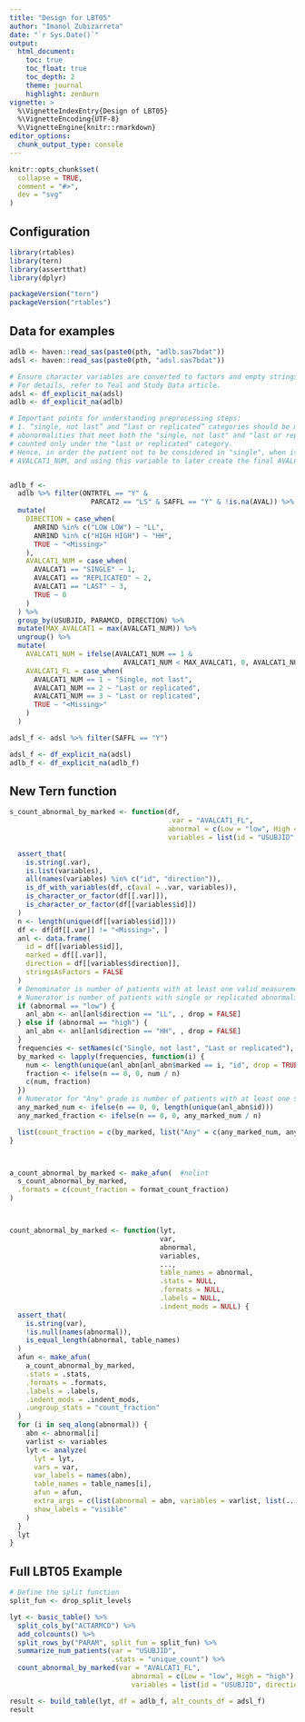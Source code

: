 ```yaml
---
title: "Design for LBT05"
author: "Imanol Zubizarreta"
date: "`r Sys.Date()`"
output:
  html_document:
    toc: true
    toc_float: true
    toc_depth: 2
    theme: journal
    highlight: zenburn
vignette: >
  %\VignetteIndexEntry{Design of LBT05}
  %\VignetteEncoding{UTF-8}
  %\VignetteEngine{knitr::rmarkdown}
editor_options: 
  chunk_output_type: console
---
```


```r
knitr::opts_chunk$set(
  collapse = TRUE,
  comment = "#>",
  dev = "svg"
)
```

## Configuration

```r
library(rtables)
library(tern)
library(assertthat)
library(dplyr)

packageVersion("tern")
packageVersion("rtables")
```

## Data for examples

```r
adlb <- haven::read_sas(paste0(pth, "adlb.sas7bdat"))
adsl <- haven::read_sas(paste0(pth, "adsl.sas7bdat"))

# Ensure character variables are converted to factors and empty strings and NAs are explicit missing levels.
# For details, refer to Teal and Study Data article.
adsl <- df_explicit_na(adsl)
adlb <- df_explicit_na(adlb)

# Important points for understanding preprocessing steps:
# 1. “single, not last” and “last or replicated” categories should be mutually exclusive. If a patient has
# abonormalities that meet both the "single, not last" and "last or replicated" criteria, then the patient will be
# counted only under the "last or replicated" category.
# Hence, in order the patient not to be considered in "single", when is "last or replicated" we are creating
# AVALCAT1_NUM, and using this variable to later create the final AVALCAT1_FL analysis variable.


adlb_f <-
  adlb %>% filter(ONTRTFL == "Y" &
                    PARCAT2 == "LS" & SAFFL == "Y" & !is.na(AVAL)) %>%
  mutate(
    DIRECTION = case_when(
      ANRIND %in% c("LOW LOW") ~ "LL",
      ANRIND %in% c("HIGH HIGH") ~ "HH",
      TRUE ~ "<Missing>"
    ),
    AVALCAT1_NUM = case_when(
      AVALCAT1 == "SINGLE" ~ 1,
      AVALCAT1 == "REPLICATED" ~ 2,
      AVALCAT1 == "LAST" ~ 3,
      TRUE ~ 0
    )
  ) %>%
  group_by(USUBJID, PARAMCD, DIRECTION) %>%
  mutate(MAX_AVALCAT1 = max(AVALCAT1_NUM)) %>%
  ungroup() %>%
  mutate(
    AVALCAT1_NUM = ifelse(AVALCAT1_NUM == 1 &
                            AVALCAT1_NUM < MAX_AVALCAT1, 0, AVALCAT1_NUM),
    AVALCAT1_FL = case_when(
      AVALCAT1_NUM == 1 ~ "Single, not last",
      AVALCAT1_NUM == 2 ~ "Last or replicated",
      AVALCAT1_NUM == 3 ~ "Last or replicated",
      TRUE ~ "<Missing>"
    )
  )

adsl_f <- adsl %>% filter(SAFFL == "Y")

adsl_f <- df_explicit_na(adsl)
adlb_f <- df_explicit_na(adlb_f)
```

## New Tern function

```r
s_count_abnormal_by_marked <- function(df,
                                       .var = "AVALCAT1_FL",
                                       abnormal = c(Low = "low", High = "high"),
                                       variables = list(id = "USUBJID", direction = "DIRECTION")) {

  assert_that(
    is.string(.var),
    is.list(variables),
    all(names(variables) %in% c("id", "direction")),
    is_df_with_variables(df, c(aval = .var, variables)),
    is_character_or_factor(df[[.var]]),
    is_character_or_factor(df[[variables$id]])
  )
  n <- length(unique(df[[variables$id]]))
  df <- df[df[[.var]] != "<Missing>", ]
  anl <- data.frame(
    id = df[[variables$id]],
    marked = df[[.var]],
    direction = df[[variables$direction]],
    stringsAsFactors = FALSE
  )
  # Denominator is number of patients with at least one valid measurement during treatment
  # Numerator is number of patients with single or replicated abnormalities
  if (abnormal == "low") {
    anl_abn <- anl[anl$direction == "LL", , drop = FALSE]
  } else if (abnormal == "high") {
    anl_abn <- anl[anl$direction == "HH", , drop = FALSE]
  }
  frequencies <- setNames(c("Single, not last", "Last or replicated"), c("Single, not last", "Last or replicated"))
  by_marked <- lapply(frequencies, function(i) {
    num <- length(unique(anl_abn[anl_abn$marked == i, "id", drop = TRUE]))
    fraction <- ifelse(n == 0, 0, num / n)
    c(num, fraction)
  })
  # Numerator for "Any" grade is number of patients with at least one single/replicated abnormality
  any_marked_num <- ifelse(n == 0, 0, length(unique(anl_abn$id)))
  any_marked_fraction <- ifelse(n == 0, 0, any_marked_num / n)

  list(count_fraction = c(by_marked, list("Any" = c(any_marked_num, any_marked_fraction))))
}



a_count_abnormal_by_marked <- make_afun(  #nolint
  s_count_abnormal_by_marked,
  .formats = c(count_fraction = format_count_fraction)
)



count_abnormal_by_marked <- function(lyt,
                                     var,
                                     abnormal,
                                     variables,
                                     ...,
                                     table_names = abnormal,
                                     .stats = NULL,
                                     .formats = NULL,
                                     .labels = NULL,
                                     .indent_mods = NULL) {
  assert_that(
    is.string(var),
    !is.null(names(abnormal)),
    is_equal_length(abnormal, table_names)
  )
  afun <- make_afun(
    a_count_abnormal_by_marked,
    .stats = .stats,
    .formats = .formats,
    .labels = .labels,
    .indent_mods = .indent_mods,
    .ungroup_stats = "count_fraction"
  )
  for (i in seq_along(abnormal)) {
    abn <- abnormal[i]
    varlist <- variables
    lyt <- analyze(
      lyt = lyt,
      vars = var,
      var_labels = names(abn),
      table_names = table_names[i],
      afun = afun,
      extra_args = c(list(abnormal = abn, variables = varlist, list(...))),
      show_labels = "visible"
    )
  }
  lyt
}


```


## Full LBT05 Example
```r
# Define the split function
split_fun <- drop_split_levels

lyt <- basic_table() %>%
  split_cols_by("ACTARMCD") %>%
  add_colcounts() %>%
  split_rows_by("PARAM", split_fun = split_fun) %>%
  summarize_num_patients(var = "USUBJID",
                         .stats = "unique_count") %>%
  count_abnormal_by_marked(var = "AVALCAT1_FL",
                              abnormal = c(Low = "low", High = "high"),
                              variables = list(id = "USUBJID", direction = "DIRECTION"))

result <- build_table(lyt, df = adlb_f, alt_counts_df = adsl_f)
result
```
